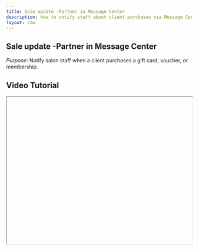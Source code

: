 ```yaml
---
title: Sale update -Partner in Message Center
description: How to notify staff about client purchases via Message Center.
layout: raw
---
```



<div className="mdx-content">

## Sale update -Partner in Message Center

 

*Purpose*: Notify salon staff when a client purchases a gift card, voucher, or membership.

## Video Tutorial



<iframe
  width="100%"
  height="400"
  title="Sales update tutorial"
  allowFullScreen
  className="rounded-lg"
/>

---

## Steps:



❶ **From the main navigation, go to the “Promote” menu.**

❷ **Click into the “Message Center.”**

❸ **Choose the option labeled “Sales Update – Partner.”**

❹ **The panel will display triggers for purchases like gift cards, vouchers, or memberships.**

❺ **Enable or disable automated messages based on your need.**

❻ **Click to view the pre-configured templates.**

---

**Tip for First-Time Users**:  
Sales notifications help the team stay informed about client engagement and revenue boosts.

<div className="space-y-4 mt-6">

<div className="my-10 border-t border-gray-200" />

## More questions about this


</div>
<div className="space-y-4 mt-6">
  <details className="bg-white rounded-md p-4 border border-gray-300">
  <summary
    className="font-medium text-base text-gray-900"
    style={{
      backgroundColor: 'transparent',
      outline: 'none',
      cursor: 'pointer',
      userSelect: 'none',
      listStyle: 'none',
    }}
  >Can I choose which items trigger updates?</summary>
   <p className="mt-2 text-sm text-gray-700">
      Yes, you can customize triggers in the Message Center settings.
    </p>
  </details>

  <details className="bg-white rounded-md p-4 border border-gray-300">
  <summary
    className="font-medium text-base text-gray-900"
    style={{
      backgroundColor: 'transparent',
      outline: 'none',
      cursor: 'pointer',
      userSelect: 'none',
      listStyle: 'none',
    }}
  >Are these messages visible to clients?</summary>
    <p className="mt-2 text-sm text-gray-700">
      No, they are internal updates meant only for staff awareness.
    </p>
  </details>
</div>
</div>

---

<div className="space-y-4 mt-6">

<div className="my-10 border-t border-gray-200" />

<div className="mdx-content mt-10">

Was this article helpful?

<div style={{ display: 'flex', gap: '1rem' }}>
  <button style={{ padding: '0.5rem', borderRadius: '9999px', backgroundColor: '#f0f0f0' }}>
   👍
  </button>
  <button style={{ padding: '0.5rem', borderRadius: '9999px', backgroundColor: '#f0f0f0' }}>
    👎
  </button>
</div>
</div>

---
</div>
